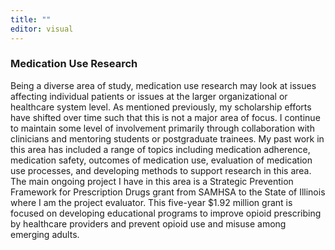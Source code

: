 ```yaml
---
title: ""
editor: visual
---
```


### Medication Use Research

Being a diverse area of study, medication use research may look at issues affecting individual patients or issues at the larger organizational or healthcare system level. As mentioned previously, my scholarship efforts have shifted over time such that this is not a major area of focus. I continue to maintain some level of involvement primarily through collaboration with clinicians and mentoring students or postgraduate trainees. My past work in this area has included a range of topics including medication adherence,  medication safety,  outcomes of medication use, evaluation of medication use processes, and developing methods to support research in this area. The main ongoing project I have in this area is a Strategic Prevention Framework for Prescription Drugs grant from SAMHSA to the State of Illinois where I am the project evaluator. This five-year $1.92 million grant is focused on developing educational programs to improve opioid prescribing by healthcare providers and prevent opioid use and misuse among emerging adults.